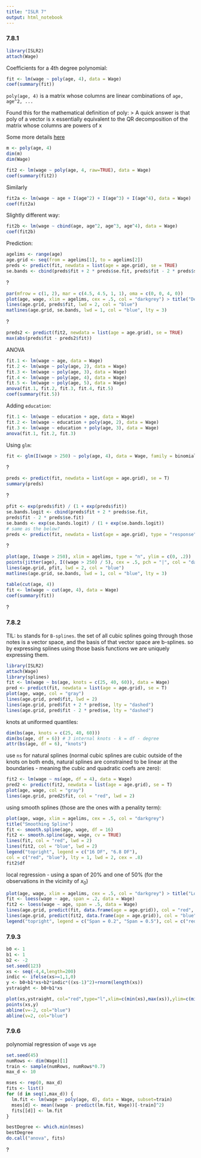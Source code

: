 ```yaml
---
title: "ISLR 7"
output: html_notebook
---
```


### 7.8.1

```r
library(ISLR2)
attach(Wage)
```

Coefficients for a 4th degree polynomial:

```r
fit <- lm(wage ~ poly(age, 4), data = Wage)
coef(summary(fit))
```
`poly(age, 4)` is a matrix whose columns are linear combinations of `age, age^2, ...`

Found this for the mathematical definition of poly:
> A quick answer is that poly of a vector is x essentially equivalent to the QR decomposition of the matrix whose columns are powers of x 

Some more details [here](https://www.sydney.edu.au/science/chemistry/~mjtj/CHEM3117/Resources/poly_etc.pdf)

```r
m <- poly(age, 4)
dim(m)
dim(Wage)
```

```r
fit2 <- lm(wage ~ poly(age, 4, raw=TRUE), data = Wage)
coef(summary(fit2))
```

Similarly

```r
fit2a <- lm(wage ~ age + I(age^2) + I(age^3) + I(age^4), data = Wage)
coef(fit2a)
```
Slightly different way:

```r
fit2b <- lm(wage ~ cbind(age, age^2, age^3, age^4), data = Wage)
coef(fit2b)
```

Prediction:

```r
agelims <- range(age)
age.grid <- seq(from = agelims[1], to = agelims[2])
preds <- predict(fit, newdata = list(age = age.grid), se = TRUE)
se.bands <- cbind(preds$fit + 2 * preds$se.fit, preds$fit - 2 * preds$se.fit)
```

?
```r
par(mfrow = c(1, 2), mar = c(4.5, 4.5, 1, 1), oma = c(0, 0, 4, 0))
plot(age, wage, xlim = agelims, cex = .5, col = "darkgrey") > title("Degree-4 Polynomial", outer = T)
lines(age.grid, preds$fit, lwd = 2, col = "blue")
matlines(age.grid, se.bands, lwd = 1, col = "blue", lty = 3)
```

?
```r
preds2 <- predict(fit2, newdata = list(age = age.grid), se = TRUE)
max(abs(preds$fit - preds2$fit))
```

ANOVA
```r
fit.1 <- lm(wage ~ age, data = Wage)
fit.2 <- lm(wage ~ poly(age, 2), data = Wage)
fit.3 <- lm(wage ~ poly(age, 3), data = Wage)
fit.4 <- lm(wage ~ poly(age, 4), data = Wage)
fit.5 <- lm(wage ~ poly(age, 5), data = Wage)
anova(fit.1, fit.2, fit.3, fit.4, fit.5)
coef(summary(fit.5))
```

Adding `education`:
```r
fit.1 <- lm(wage ~ education + age, data = Wage)
fit.2 <- lm(wage ~ education + poly(age, 2), data = Wage)
fit.3 <- lm(wage ~ education + poly(age, 3), data = Wage)
anova(fit.1, fit.2, fit.3)
```

Using `glm`:
```r
fit <- glm(I(wage > 250) ~ poly(age, 4), data = Wage, family = binomial)
```

?
```r
preds <- predict(fit, newdata = list(age = age.grid), se = T)
summary(preds)
```

?
```r
pfit <- exp(preds$fit) / (1 + exp(preds$fit))
se.bands.logit <- cbind(preds$fit + 2 * preds$se.fit,
preds$fit - 2 * preds$se.fit)
se.bands <- exp(se.bands.logit) / (1 + exp(se.bands.logit))
# same as the below?
preds <- predict(fit, newdata = list(age = age.grid), type = "response", se = T)
```

?
```r
plot(age, I(wage > 250), xlim = agelims, type = "n", ylim = c(0, .2))
points(jitter(age), I((wage > 250) / 5), cex = .5, pch = "|", col = "darkgrey")
lines(age.grid, pfit, lwd = 2, col = "blue")
matlines(age.grid, se.bands, lwd = 1, col = "blue", lty = 3)
```

```r
table(cut(age, 4))
fit <- lm(wage ~ cut(age, 4), data = Wage)
coef(summary(fit))
```

?

### 7.8.2

TIL: `bs` stands for `B-splines`. the set of all cubic splines going through those notes is a vector space, and the basis of that vector space are b-splines. so by expressing splines using those basis functions we are uniquely expressing them.

```r
library(ISLR2)
attach(Wage)
library(splines)
fit <- lm(wage ~ bs(age, knots = c(25, 40, 60)), data = Wage)
pred <- predict(fit, newdata = list(age = age.grid), se = T)
plot(age, wage, col = "gray")
lines(age.grid, pred$fit, lwd = 2)
lines(age.grid, pred$fit + 2 * pred$se, lty = "dashed")
lines(age.grid, pred$fit - 2 * pred$se, lty = "dashed")
```
knots at uniformed quantiles:

```r
dim(bs(age, knots = c(25, 40, 60)))
dim(bs(age, df = 6)) # 3 internal knots - k = df - degree
attr(bs(age, df = 6), "knots")
```

use `ns` for natural splines (normal cubic splines are cubic outside of the knots on both ends, natural splines are constrained to be linear at the boundaries - meaning the cubic and quadratic coefs are zero):

```r
fit2 <- lm(wage ~ ns(age, df = 4), data = Wage)
pred2 <- predict(fit2, newdata = list(age = age.grid), se = T)
plot(age, wage, col = "gray")
lines(age.grid, pred2$fit, col = "red", lwd = 2)
```

using smooth splines (those are the ones with a penality term):
```r
plot(age, wage, xlim = agelims, cex = .5, col = "darkgrey")
title("Smoothing Spline")
fit <- smooth.spline(age, wage, df = 16)
fit2 <- smooth.spline(age, wage, cv = TRUE)
lines(fit, col = "red", lwd = 2)
lines(fit2, col = "blue", lwd = 2)
legend("topright", legend = c("16 DF", "6.8 DF"),
col = c("red", "blue"), lty = 1, lwd = 2, cex = .8)
fit2$df
```

local regression - using a span of 20% and one of 50% (for the observations in the vicinity of $x_0$)
```r
plot(age, wage, xlim = agelims, cex = .5, col = "darkgrey") > title("Local Regression")
fit <- loess(wage ~ age, span = .2, data = Wage)
fit2 <- loess(wage ~ age, span = .5, data = Wage)
lines(age.grid, predict(fit, data.frame(age = age.grid)), col = "red", lwd = 2)
lines(age.grid, predict(fit2, data.frame(age = age.grid)), col = "blue", lwd = 2)
legend("topright", legend = c("Span = 0.2", "Span = 0.5"), col = c("red", "blue"), lty = 1, lwd = 2, cex = .8)
```

### 7.9.3

```r
b0 <- 1
b1 <- 1
b2 <- -2
set.seed(123)
xs <- seq(-4,4,length=200)
indic <- ifelse(xs>=1,1,0)
y <- b0+b1*xs+b2*indic*((xs-1)^2)+rnorm(length(xs))
ystraight <- b0+b1*xs

plot(xs,ystraight, col="red",type="l",xlim=c(min(xs),max(xs)),ylim=c(min(y),max(y)))
points(xs,y)
abline(v=-2, col="blue")
abline(v=2, col="blue")
```

### 7.9.6

polynomial regression of `wage` vs `age`

```r
set.seed(45)
numRows <- dim(Wage)[1]
train <- sample(numRows, numRows*0.7)
max_d <- 10

mses <- rep(0, max_d)
fits <- list()
for (d in seq(1,max_d)) {
  lm.fit <- lm(wage ~ poly(age, d), data = Wage, subset=train)
  mses[d] <- mean((wage - predict(lm.fit, Wage))[-train]^2)
  fits[[d]] <- lm.fit
}

bestDegree <- which.min(mses)
bestDegree
do.call("anova", fits)

```

?